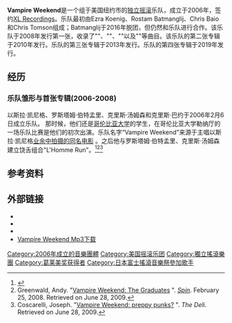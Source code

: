 {{expand|time=2010-12-25T07:46:34+00:00}}
{{更新|time=2020-6-20}}
{{Infobox musical artist
| Name                = Vampire Weekend
| Img                 = Vampire Weekend 8 8 09.jpg
| Img_capt            = Vampire Weekend于2009年8月9日在美国[[芝加哥|芝加哥]][[格兰特公园|格兰特公园]]参加[[俊杰音乐节|俊杰音乐节]]
| Img_size            = 250
| Landscape           = 是
| Background          = group_or_band
| Origin              = 纽约
| Genre               = [[独立摇滚乐|独立摇滚乐]]
| Years_active        = 2006年至今
| Label               = XL Recordings
| Associated_acts     = 
| URL                 = http://www.vampireweekend.com www.vampireweekend.com
| Current_members     = [[以斯拉·凯尼格|以斯拉·凯尼格]]<br />[[罗斯塔姆·伯特孟里|罗斯塔姆·伯特孟里]]<br />[[克里斯·汤姆森|克里斯·汤姆森]]<br />[[克里斯·巴约|克里斯·巴约]]
}}

'''Vampire Weekend'''是一个组于美国纽约市的[[独立摇滚|独立摇滚]]乐队，成立于2006年，签约[[XL唱片|XL Recordings]]。乐队最初由Ezra Koenig、Rostam Batmanglij、Chris Baio和Chris Tomson组成；Batmanglij于2016年脱团，但仍然和乐队进行合作。该乐队于2008年发行第一张{{le|同名专辑|Vampire Weekend (album)}}，收录了"{{le|Mansard Roof|Mansard Roof (song)}}"、"{{le|A-Punk|A-Punk}}"、"{{le|Oxford Comma|Oxford Comma (song)}}"以及"{{le|Cape Cod Kwassa Kwassa|Cape Cod Kwassa Kwassa}}"等曲目。该乐队的第二张专辑{{le|Contra|Contra (album)}}于2010年发行。乐队的第三张专辑{{le|Modern Vampires of the City|Modern Vampires of the City}}于2013年发行。乐队的第四张专辑{{le|Father of the Bride|Father of the Bride (album)}}于2019年发行。

==经历==
===乐队雏形与首张专辑(2006-2008)===
以斯拉·凯尼格、罗斯塔姆·伯特孟里、克里斯·汤姆森和克里斯·巴约于2006年2月6日成立乐队。 那时候，他们还是[[哥伦比亚大学|哥伦比亚大学]]的学生，在哥伦比亚大学勒纳厅的一场乐队比赛是他们的初次出演。乐队名字“Vampire Weekend”来源于主唱以斯拉·凯尼格[http://vimeo.com/28464 业余中拍摄的同名电影] {{Wayback|url=http://vimeo.com/28464 |date=20201112012539 }}。之后他与罗斯塔姆·伯特孟里、克里斯·汤姆森建立饶舌组合"L'Homme Run"。<ref>{{Cite web |url=http://www.youtube.com/watch?v=5hhXgsHrv7c&feature=channel%2F |title=存档副本 |access-date=2021-08-25 |archive-date=2016-04-10 |archive-url=https://web.archive.org/web/20160410095951/https://www.youtube.com/watch?v=5hhXgsHrv7c&feature=channel%2F |dead-url=no }}</ref><ref name=graduates>Greenwald, Andy. "[http://www.spin.com/articles/vampire-weekend-graduates Vampire Weekend: The Graduates] {{Wayback|url=http://www.spin.com/articles/vampire-weekend-graduates |date=20150924151803 }}". ''[[Spin_(雜誌)|Spin]]''. February 25, 2008. Retrieved on June 28, 2009.</ref><ref>Coscarelli, Joseph. "[http://www.thedelimagazine.com/FeatureView.php?artist=vampireweekend Vampire Weekend: preppy punks?] {{Wayback|url=http://www.thedelimagazine.com/FeatureView.php?artist=vampireweekend |date=20201126095947 }}". ''The Deli''. Retrieved on June 28, 2009.</ref>

==参考资料==
{{reflist}}

==外部链接==
*{{Official|http://vampireweekend.com/}}
*{{MySpace|vampireweekend}}
*{{Last.fm|Vampire Weekend}}
*[http://www.emusic.com/artist/Vampire-Weekend-MP3-Download/11822865.html Vampire Weekend Mp3下载] {{Wayback|url=http://www.emusic.com/artist/Vampire-Weekend-MP3-Download/11822865.html |date=20201126014118 }}

{{Authority control}}
{{DEFAULTSORT:Vampire Weekend}}
[[Category:2006年成立的音樂團體|Category:2006年成立的音樂團體]]
[[Category:美国摇滚乐团|Category:美国摇滚乐团]]
[[Category:獨立搖滾樂團|Category:獨立搖滾樂團]]
[[Category:葛莱美奖获得者|Category:葛莱美奖获得者]]
[[Category:日本富士搖滾音樂祭參加歌手|Category:日本富士搖滾音樂祭參加歌手]]